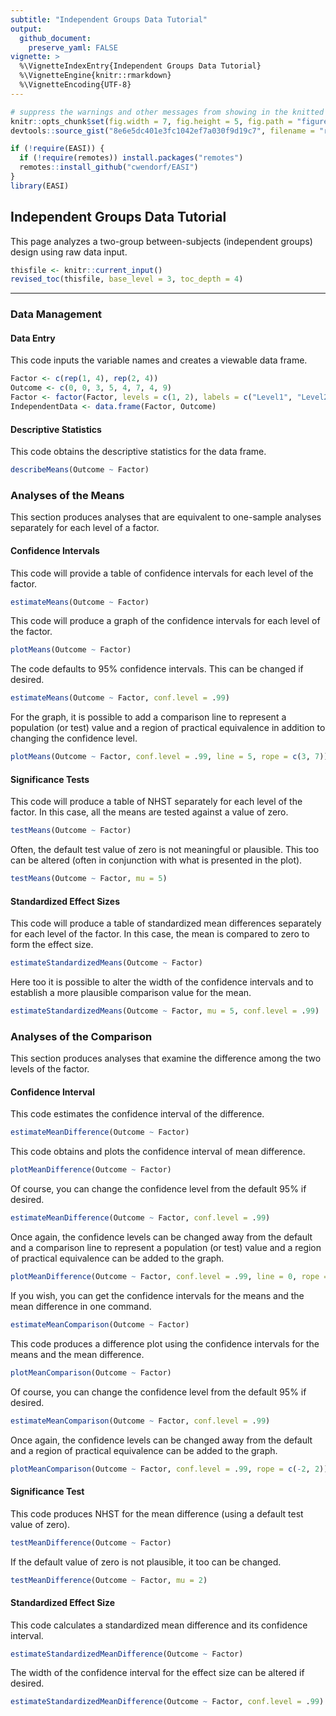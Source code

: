 ```yaml
---
subtitle: "Independent Groups Data Tutorial"
output:
  github_document:
    preserve_yaml: FALSE
vignette: >
  %\VignetteIndexEntry{Independent Groups Data Tutorial}
  %\VignetteEngine{knitr::rmarkdown}
  %\VignetteEncoding{UTF-8}
---
```


```r
# suppress the warnings and other messages from showing in the knitted file.
knitr::opts_chunk$set(fig.width = 7, fig.height = 5, fig.path = "figures/", echo = TRUE, warning = FALSE, message = FALSE)
devtools::source_gist("8e6e5dc401e3fc1042ef7a030f9d19c7", filename = "revised_toc.R")
```

```r
if (!require(EASI)) {
  if (!require(remotes)) install.packages("remotes")
  remotes::install_github("cwendorf/EASI")
}
library(EASI)
```

## Independent Groups Data Tutorial

This page analyzes a two-group between-subjects (independent groups) design using raw data input.

```r
thisfile <- knitr::current_input()
revised_toc(thisfile, base_level = 3, toc_depth = 4)
```

---

### Data Management

#### Data Entry

This code inputs the variable names and creates a viewable data frame.
```r
Factor <- c(rep(1, 4), rep(2, 4))
Outcome <- c(0, 0, 3, 5, 4, 7, 4, 9)
Factor <- factor(Factor, levels = c(1, 2), labels = c("Level1", "Level2"))
IndependentData <- data.frame(Factor, Outcome)
```

#### Descriptive Statistics

This code obtains the descriptive statistics for the data frame.
```r
describeMeans(Outcome ~ Factor)
```

### Analyses of the Means

This section produces analyses that are equivalent to one-sample analyses separately for each level of a factor.

#### Confidence Intervals

This code will provide a table of confidence intervals for each level of the factor.
```r
estimateMeans(Outcome ~ Factor)
```

This code will produce a graph of the confidence intervals for each level of the factor.
```r
plotMeans(Outcome ~ Factor)
```

The code defaults to 95% confidence intervals. This can be changed if desired.
```r
estimateMeans(Outcome ~ Factor, conf.level = .99)
```

For the graph, it is possible to add a comparison line to represent a population (or test) value and a region of practical equivalence in addition to changing the confidence level.
```r
plotMeans(Outcome ~ Factor, conf.level = .99, line = 5, rope = c(3, 7))
```

#### Significance Tests

This code will produce a table of NHST separately for each level of the factor. In this case, all the means are tested against a value of zero.
```r
testMeans(Outcome ~ Factor)
```

Often, the default test value of zero is not meaningful or plausible. This too can be altered (often in conjunction with what is presented in the plot).
```r
testMeans(Outcome ~ Factor, mu = 5)
```

#### Standardized Effect Sizes

This code will produce a table of standardized mean differences separately for each level of the factor. In this case, the mean is compared to zero to form the effect size.
```r
estimateStandardizedMeans(Outcome ~ Factor)
```

Here too it is possible to alter the width of the confidence intervals and to establish a more plausible comparison value for the mean.
```r
estimateStandardizedMeans(Outcome ~ Factor, mu = 5, conf.level = .99)
```

### Analyses of the Comparison

This section produces analyses that examine the difference among the two levels of the factor.

#### Confidence Interval

This code estimates the confidence interval of the difference.
```r
estimateMeanDifference(Outcome ~ Factor)
```

This code obtains and plots the confidence interval of mean difference.
```r
plotMeanDifference(Outcome ~ Factor)
```

Of course, you can change the confidence level from the default 95% if desired.
```r
estimateMeanDifference(Outcome ~ Factor, conf.level = .99)
```

Once again, the confidence levels can be changed away from the default and a comparison line to represent a population (or test) value and a region of practical equivalence can be added to the graph.
```r
plotMeanDifference(Outcome ~ Factor, conf.level = .99, line = 0, rope = c(-2, 2))
```

If you wish, you can get the confidence intervals for the means and the mean difference in one command.

```r
estimateMeanComparison(Outcome ~ Factor)
```

This code produces a difference plot using the confidence intervals for the means and the mean difference.

```r
plotMeanComparison(Outcome ~ Factor)
```

Of course, you can change the confidence level from the default 95% if desired.
```r
estimateMeanComparison(Outcome ~ Factor, conf.level = .99)
```

Once again, the confidence levels can be changed away from the default and a region of practical equivalence can be added to the graph.
```r
plotMeanComparison(Outcome ~ Factor, conf.level = .99, rope = c(-2, 2))
```

#### Significance Test

This code produces NHST for the mean difference (using a default test value of zero).
```r
testMeanDifference(Outcome ~ Factor)
```

If the default value of zero is not plausible, it too can be changed.
```r
testMeanDifference(Outcome ~ Factor, mu = 2)
```

#### Standardized Effect Size

This code calculates a standardized mean difference and its confidence interval.
```r
estimateStandardizedMeanDifference(Outcome ~ Factor)
```

The width of the confidence interval for the effect size can be altered if desired.
```r
estimateStandardizedMeanDifference(Outcome ~ Factor, conf.level = .99)
```
